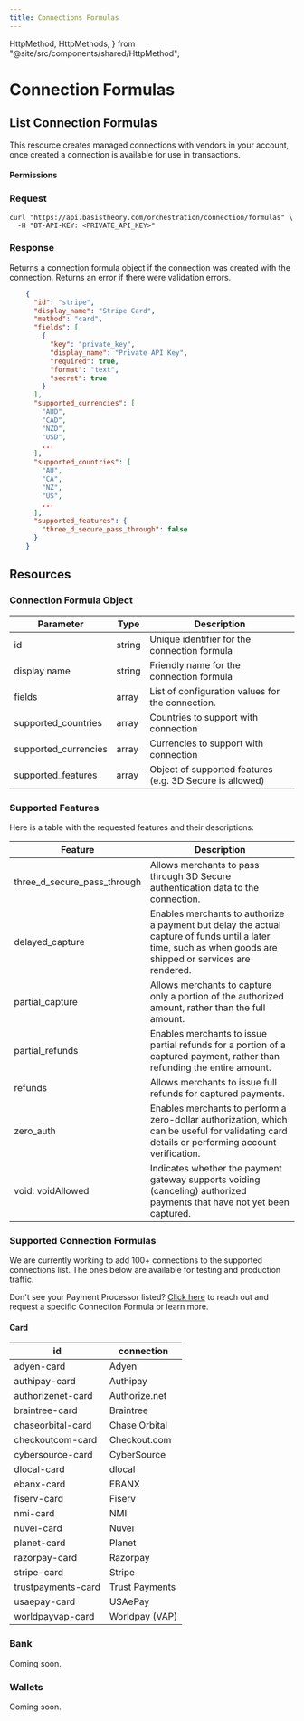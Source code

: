 ```yaml
---
title: Connections Formulas
---
```



  HttpMethod,
  HttpMethods,
} from "@site/src/components/shared/HttpMethod";

# Connection Formulas

## List Connection Formulas

This resource creates managed connections with vendors in your account, once created a connection is available for use in transactions.

<HttpMethod
  method={HttpMethods.POST}
  endpoint="https://api.basistheory.com/orchestration/connection_formulas"
/>

#### Permissions

<Permission content="orchestration:connection_formulas" />

### Request

<Tabs className="bt-tabs" groupId="languages">
  <TabItem value="shell" label="cURL">

```shell showLineNumbers
curl "https://api.basistheory.com/orchestration/connection/formulas" \
  -H "BT-API-KEY: <PRIVATE_API_KEY>"
```

  </TabItem>
</Tabs>

### Response

Returns a connection formula object if the connection was created with the connection. Returns an error if there were validation errors.

```json showLineNumbers
    {
      "id": "stripe",
      "display_name": "Stripe Card",
      "method": "card",
      "fields": [
        {
          "key": "private_key",
          "display_name": "Private API Key",
          "required": true,
          "format": "text",
          "secret": true
        }
      ],
      "supported_currencies": [
        "AUD",
        "CAD",
        "NZD",
        "USD",
        ...
      ],
      "supported_countries": [
        "AU",
        "CA",
        "NZ",
        "US",
        ...
      ],
      "supported_features": {
        "three_d_secure_pass_through": false
      }
    }
```

## Resources

### Connection Formula Object

| Parameter | Type | Description |
|-|-|-|
| id | string | Unique identifier for the connection formula |
| display name | string | Friendly name for the connection formula |
| fields | array | List of configuration values for the connection. |
| supported_countries | array | Countries to support with connection |
| supported_currencies | array | Currencies to support with connection |
| supported_features | array | Object of supported features (e.g. 3D Secure is allowed) |

### Supported Features

Here is a table with the requested features and their descriptions:

| Feature | Description |
|---------|-------------|
| three_d_secure_pass_through | Allows merchants to pass through 3D Secure authentication data to the connection. |
| delayed_capture | Enables merchants to authorize a payment but delay the actual capture of funds until a later time, such as when goods are shipped or services are rendered. |
| partial_capture | Allows merchants to capture only a portion of the authorized amount, rather than the full amount. |
| partial_refunds | Enables merchants to issue partial refunds for a portion of a captured payment, rather than refunding the entire amount. |
| refunds | Allows merchants to issue full refunds for captured payments. |
| zero_auth | Enables merchants to perform a zero-dollar authorization, which can be useful for validating card details or performing account verification. |
| void: voidAllowed | Indicates whether the payment gateway supports voiding (canceling) authorized payments that have not yet been captured. |

### Supported Connection Formulas

We are currently working to add 100+ connections to the supported connections list. The ones below are available for testing and production traffic.

<Alert>Don't see your Payment Processor listed? [Click here](https://basistheory.com/contact?how_can_we_help_=My+Payments+Processor+&lt;PROCESSOR_NAME&gt;+is+not+listed+under+supported+Connection+Formulas.) to reach out and request a specific Connection Formula or learn more.</Alert>

#### Card

|id |connection |
|-- |---------- |
| adyen-card  |  Adyen |
| authipay-card  |  Authipay |
| authorizenet-card  |  Authorize.net |
| braintree-card  |  Braintree |
| chaseorbital-card  |  Chase Orbital |
| checkoutcom-card  |  Checkout.com |
| cybersource-card  |  CyberSource |
| dlocal-card  |  dlocal |
| ebanx-card  |  EBANX |
| fiserv-card  |  Fiserv |
| nmi-card  |  NMI |
| nuvei-card  |  Nuvei |
| planet-card  |  Planet |
| razorpay-card  |  Razorpay |
| stripe-card  |  Stripe |
| trustpayments-card  |  Trust Payments |
| usaepay-card  |  USAePay |
| worldpayvap-card  |  Worldpay (VAP) |

### Bank

Coming soon.

### Wallets

Coming soon.

